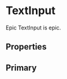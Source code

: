 
<Meta
  title="Components/Forms/TextInput"
  component={TextInput}
/>

# TextInput

Epic TextInput is epic.

## Properties

<ArgsTable of={TextInput} />

## Primary

<Canvas>
  <TextInput placeholder="Username"type="text" />
  <TextInput placeholder="Password" type="password"/>
  <TextInput placeholder="Field with criteria" criteria={[
    {
      criteria: 'Longer than 6 characters',
      fulfilled: false 
    },
    { 
      criteria: 'Is not Tobinator', 
      fulfilled: true 
    }
  ]} />
</Canvas>
